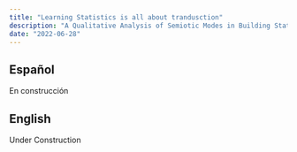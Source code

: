 ```yaml
---
title: "Learning Statistics is all about trandusction"
description: "A Qualitative Analysis of Semiotic Modes in Building Statistical Knowledge"
date: "2022-06-28"
---
```


::: panel-tabset
## Español

En construcción

## English

Under Construction
:::
